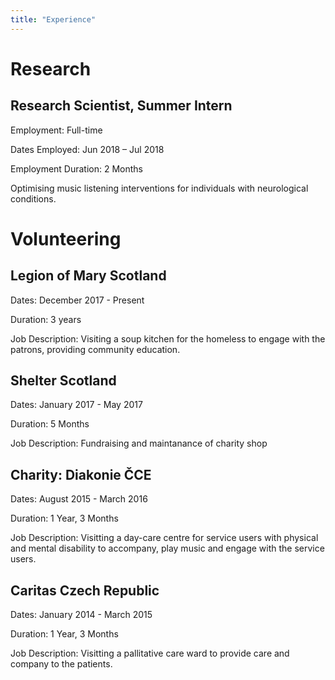 ```yaml
---
title: "Experience"
---
```


# Research

## Research Scientist, Summer Intern

Employment: Full-time

Dates Employed: Jun 2018 – Jul 2018

Employment Duration: 2 Months

Optimising music listening interventions for individuals with neurological conditions.

# Volunteering

## Legion of Mary Scotland

Dates: December 2017 - Present

Duration: 3 years

Job Description: Visiting a soup kitchen for the homeless to engage with the patrons, providing community education.

## Shelter Scotland
Dates: January 2017 - May 2017

Duration: 5 Months

Job Description: Fundraising and maintanance of charity shop

## Charity: Diakonie ČCE

Dates: August 2015 - March 2016

Duration: 1 Year, 3 Months

Job Description: Visitting a day-care centre for service users with physical and mental disability to accompany, play music and engage with the service users.

## Caritas Czech Republic

Dates: January 2014 - March 2015

Duration: 1 Year, 3 Months

Job Description: Visitting a pallitative care ward to provide care and company to the patients.